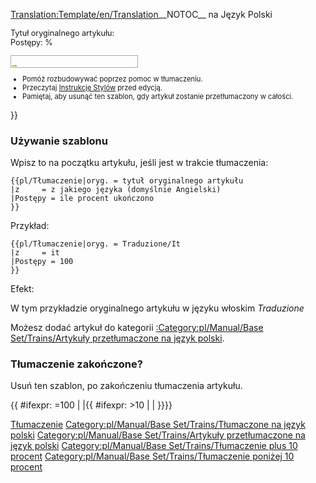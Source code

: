 <noinclude>[[Translation:Template/en/Translation]]</noinclude><noinclude>__NOTOC__</noinclude>{{en/Ambox| type  = style
| image = Translation.png
| text  = <strong>Ten artykuł jest obecnie tłumaczony z Języka {{#switch:{{{z|}}}
  | ca = Katalońskiego
  | cs = Czeskiego
  | de = Niemieckiego
  | el = Greckiego
  | es = Hiszpańskiego
  | fi = Fińskiego
  | fr = Francuskiego
  | hr = Chorwackiego
  | hu = Węgierskiego
  | it = Włoskiego
  | ko = Koreańskiego
  | lb = Luksemburskiego
  | nl = Duńskiego
  | no = Norweskiego
  | pl = Polskiego
  | pt = Portugalskiego
  | ro = Rumuńskiego
  | ru = Rosyjskiego
  | sk = Słowackiego
  | sl = Słoweńskiego
  | sr = Serbskiego
  | tr = Tureckiego
  | vi = Wietnamskiego
  | zh = Chińskiego
  | #default = Angielskiego
}} na Język Polski</strong>
<div style="font-size: 90%">
Tytuł oryginalnego artykułu: <includeonly>[[{{NAMESPACE}}:{{{oryg.}}}|{{{oryg.}}}]]</includeonly><noinclude>{{{oryg.}}}</noinclude><br/>Postępy: {{{Postępy|0}}}%</div>
<div style="width:200px; text-align:Left; border:1px solid #aaa; padding:1px; overflow:hidden;"><span style="width:{{#expr: ({{{Postępy|0}}}/100) * 100}}%; height:2px; background:#7fff00; float:left;">&nbsp;</span><span style="width:{{#expr: 100 - ({{{Postępy|0}}}/100) * 100}}%; height:2px; background:#ff7f50; float:left;">&nbsp;</span></div><div style="font-size: 80%">
*Pomóż rozbudowywać poprzez pomoc w tłumaczeniu.
*Przeczytaj [[pl/Wiki/Instrukcja Stylów|Instrukcję Stylów]] przed edycją.
*Pamiętaj, aby usunąć ten szablon, gdy artykuł zostanie przetłumaczony w całości.</div>
}}<noinclude>

=== Używanie szablonu ===
Wpisz to na początku artykułu, jeśli jest w trakcie tłumaczenia:
<pre>
{{pl/Tłumaczenie|oryg. = tytuł oryginalnego artykułu
|z     = z jakiego języka (domyślnie Angielski)
|Postępy = ile procent ukończono
}}
</pre>
Przykład:
<pre>
{{pl/Tłumaczenie|oryg. = Traduzione/It
|z     = it
|Postępy = 100
}}
</pre>
Efekt:
{{pl/Tłumaczenie|oryg. = Traduzione/It
|z     = it
|Postępy = 100
}}

W tym przykładzie oryginalnego artykułu w języku włoskim ''Traduzione''
<p>Możesz dodać artykuł do kategorii [[:Category:pl/Manual/Base Set/Trains/Artykuły przetłumaczone na język polski]].</p>

=== Tłumaczenie zakończone?===
Usuń ten szablon, po zakończeniu tłumaczenia artykułu.

[[Category:pl/W polach komunikatu|Tłumaczenie]]
</noinclude>
<includeonly>[[Category:pl/Manual/Base Set/Trains/Tłumaczone na język polski]]</includeonly>
<includeonly></includeonly>
<includeonly>{{ #ifexpr: {{{Postępy|0}}}=100 | |[[Category:pl/Manual/Base Set/Trains/Artykuły przetłumaczone na język polski]]{{ #ifexpr: {{{Postępy|0}}}>10 | [[Category:pl/Manual/Base Set/Trains/Tłumaczenie plus 10 procent]] | [[Category:pl/Manual/Base Set/Trains/Tłumaczenie poniżej 10 procent]]}}}}</includeonly>